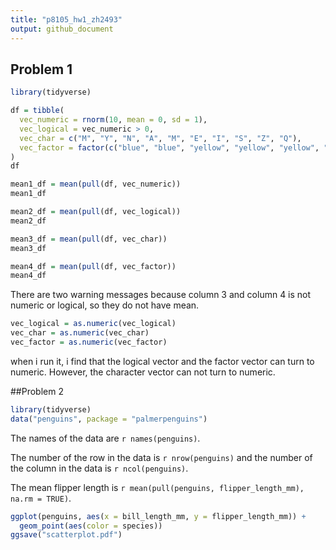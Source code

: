 ```yaml
---
title: "p8105_hw1_zh2493"
output: github_document
---
```


## Problem 1

```r
library(tidyverse)

df = tibble(
  vec_numeric = rnorm(10, mean = 0, sd = 1),
  vec_logical = vec_numeric > 0,
  vec_char = c("M", "Y", "N", "A", "M", "E", "I", "S", "Z", "Q"),
  vec_factor = factor(c("blue", "blue", "yellow", "yellow", "yellow", "yellow", "green", "green", "green", "green"))
)
df
```

```r
mean1_df = mean(pull(df, vec_numeric))
mean1_df

mean2_df = mean(pull(df, vec_logical))
mean2_df

mean3_df = mean(pull(df, vec_char))
mean3_df

mean4_df = mean(pull(df, vec_factor))
mean4_df

```
There are two warning messages because column 3 and column 4 is not numeric or logical, so they do not have mean.


```r

vec_logical = as.numeric(vec_logical)
vec_char = as.numeric(vec_char)
vec_factor = as.numeric(vec_factor)
```
when i run it, i find that the logical vector and the factor vector can turn to numeric. However, the character vector can not turn to numeric.


##Problem 2

```r
library(tidyverse)
data("penguins", package = "palmerpenguins")
```
The names of the data are `r names(penguins)`.

The number of the row in the data is `r nrow(penguins)` and the number of the column in the data is `r ncol(penguins)`.

The mean flipper length is `r mean(pull(penguins, flipper_length_mm), na.rm = TRUE)`.

```r

ggplot(penguins, aes(x = bill_length_mm, y = flipper_length_mm)) +
  geom_point(aes(color = species))
ggsave("scatterplot.pdf")
```

























